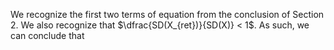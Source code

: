 
We recognize the first two terms of equation from the conclusion of Section 2. We also recognize that $\dfrac{SD(X_{ret})}{SD(X)} < 1$. As such, we can conclude that 